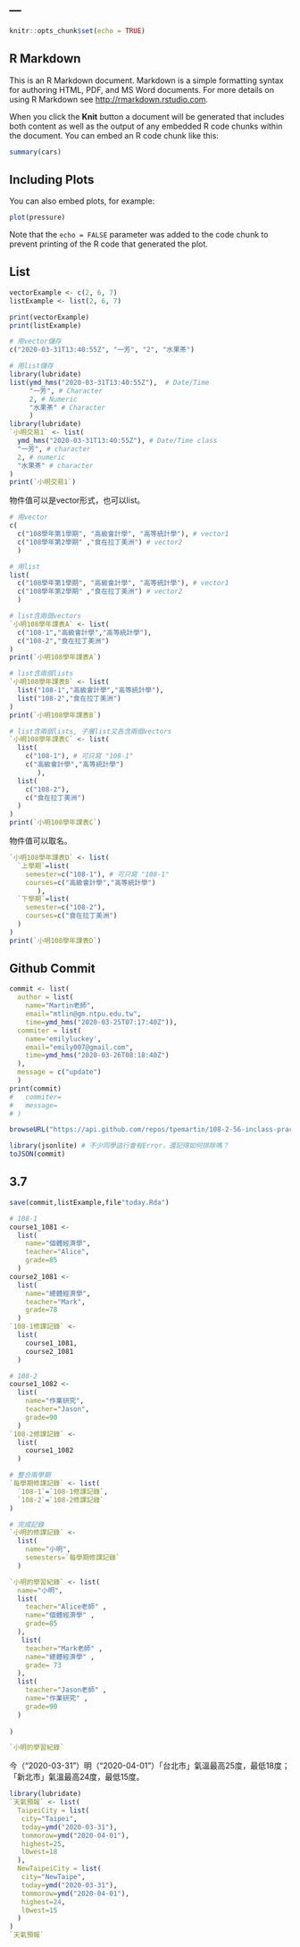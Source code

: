 ---
---

```r
knitr::opts_chunk$set(echo = TRUE)
```

## R Markdown

This is an R Markdown document. Markdown is a simple formatting syntax for authoring HTML, PDF, and MS Word documents. For more details on using R Markdown see <http://rmarkdown.rstudio.com>.

When you click the **Knit** button a document will be generated that includes both content as well as the output of any embedded R code chunks within the document. You can embed an R code chunk like this:

```r
summary(cars)
```

## Including Plots

You can also embed plots, for example:

```r
plot(pressure)
```

Note that the `echo = FALSE` parameter was added to the code chunk to prevent printing of the R code that generated the plot.


## List
```r
vectorExample <- c(2, 6, 7)
listExample <- list(2, 6, 7)

print(vectorExample)
print(listExample)
```

```r
# 用vector儲存
c("2020-03-31T13:40:55Z", "一芳", "2", "水果茶")

# 用list儲存
library(lubridate)
list(ymd_hms("2020-03-31T13:40:55Z"),  # Date/Time
     "一芳", # Character
     2, # Numeric
     "水果茶" # Character
     )
library(lubridate)
`小明交易1` <- list(
  ymd_hms("2020-03-31T13:40:55Z"), # Date/Time class
  "一芳", # character
  2, # numeric
  "水果茶" # character
)
print(`小明交易1`)
```

物件值可以是vector形式，也可以list。
```r
# 用vector
c(
  c("108學年第1學期", "高級會計學", "高等統計學"), # vector1
  c("108學年第2學期" ,"食在拉丁美洲") # vector2
  )
```

```r
# 用list
list(
  c("108學年第1學期", "高級會計學", "高等統計學"), # vector1
  c("108學年第2學期" ,"食在拉丁美洲") # vector2
  )
```

```r
# list含兩個vectors
`小明108學年課表A` <- list(
  c("108-1","高級會計學","高等統計學"),
  c("108-2","食在拉丁美洲")
)
print(`小明108學年課表A`)
```

```r
# list含兩個lists
`小明108學年課表B` <- list(
  list("108-1","高級會計學","高等統計學"),
  list("108-2","食在拉丁美洲")
)
print(`小明108學年課表B`)
```

```r
# list含兩個lists, 子層list又各含兩個vectors
`小明108學年課表C` <- list(
  list(
    c("108-1"), # 可只寫 "108-1"
    c("高級會計學","高等統計學")
       ),
  list(
    c("108-2"),
    c("食在拉丁美洲")
  )
)
print(`小明108學年課表C`)
```

物件值可以取名。
```r
`小明108學年課表D` <- list(
  `上學期`=list(
    semester=c("108-1"), # 可只寫 "108-1"
    courses=c("高級會計學","高等統計學")
       ),
  `下學期`=list(
    semester=c("108-2"),
    courses=c("食在拉丁美洲")
  )
)
print(`小明108學年課表D`)
```

## Github Commit

```r
commit <- list(
  author = list(
    name="Martin老師",
    email="mtlin@gm.ntpu.edu.tw",
    time=ymd_hms("2020-03-25T07:17:40Z")),
  commiter = list(
    name='emilyluckey', 
    email="emily007@gmail.com", 
    time=ymd_hms("2020-03-26T08:18:40Z")
  ),
  message = c("update")
  )
print(commit)
#   commiter=
#   message=
# )
```

```r
browseURL("https://api.github.com/repos/tpemartin/108-2-56-inclass-practice/commits") 
```

```r
library(jsonlite) # 不少同學這行會有Error，還記得如何排除嗎？
toJSON(commit)
```

## 3.7

```r
save(commit,listExample,file"today.Rda")
```

```r
# 108-1 
course1_1081 <- 
  list(
    name="個體經濟學",
    teacher="Alice",
    grade=85
  )
course2_1081 <-
  list(
    name="總體經濟學",
    teacher="Mark",
    grade=78
  )
`108-1修課記錄` <- 
  list(
    course1_1081,
    course2_1081
  )

# 108-2
course1_1082 <- 
  list(
    name="作業研究",
    teacher="Jason",
    grade=90
  )
`108-2修課記錄` <- 
  list(
    course1_1082
  )

# 整合兩學期
`每學期修課記錄` <- list(
  `108-1`=`108-1修課記錄`,
  `108-2`=`108-2修課記錄`
)

# 完成記錄
`小明的修課記錄` <- 
  list(
    name="小明",
    semesters=`每學期修課記錄`
  )
```

```r
`小明的學習紀錄` <- list(
  name="小明",
  list(
    teacher="Alice老師" ,
    name="個體經濟學" ,
    grade=85 
  ),
   list(
    teacher="Mark老師" ,
    name="總體經濟學" ,
    grade= 73
  ),
  list(
    teacher="Jason老師" ,
    name="作業研究" ,
    grade=90
  )
  
)

`小明的學習紀錄`
```

今（“2020-03-31”）明（“2020-04-01”）「台北市」氣溫最高25度，最低18度；「新北市」氣溫最高24度，最低15度。

```r
library(lubridate)
`天氣預報` <- list(
  TaipeiCity = list(
   city="Taipei",
   today=ymd("2020-03-31"),
   tommorow=ymd("2020-04-01"),
   highest=25,
   l0west=18
  ),
  NewTaipeiCity = list(
   city="NewTaipe",
   today=ymd("2020-03-31"),
   tommorow=ymd("2020-04-01"),
   highest=24,
   l0west=15
  )
)
`天氣預報`
```

